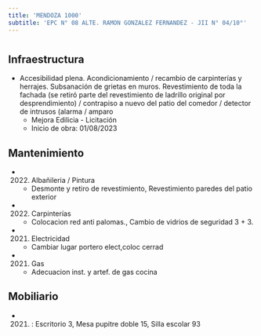 ```yaml
---
title: 'MENDOZA 1000'
subtitle: 'EPC N° 08 ALTE. RAMON GONZALEZ FERNANDEZ - JII N° 04/10°'
---
```


#
## Infraestructura

* Accesibilidad plena. Acondicionamiento / recambio de carpinterías y herrajes. Subsanación de grietas en muros. Revestimiento de toda la fachada (se retiró parte del revestimiento de ladrillo original por desprendimiento) / contrapiso a nuevo del patio del comedor / detector de intrusos (alarma / amparo 
    + Mejora Edilicia - Licitación 
    + Inicio de obra: 01/08/2023 






## Mantenimiento

*  (2022) Albañileria / Pintura 
    + Desmonte y retiro de revestimiento, Revestimiento paredes del patio exterior

*  (2022) Carpinterías 
    + Colocacion red anti palomas., Cambio de vidrios de seguridad 3 + 3.

*  (2021) Electricidad 
    + Cambiar lugar portero elect,coloc cerrad

*  (2021) Gas 
    + Adecuacion inst. y artef. de gas cocina





## Mobiliario

*  (2021) : Escritorio 3, Mesa pupitre doble 15, Silla escolar 93 



